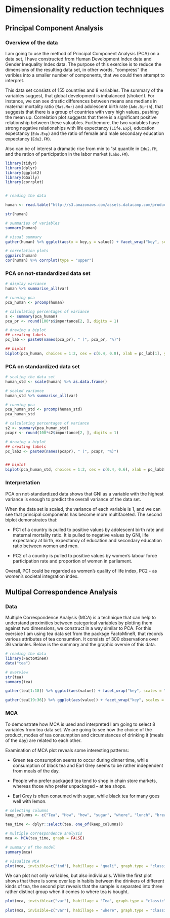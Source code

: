 # Dimensionality reduction techniques

## Principal Component Analysis

### Overview of the data

I am going to use the method of Principal Component Analysis (PCA) on a data set, I have constructed from Human Development Index data and Gender Inequality Index data. The purpose of this exercise is to reduce the dimensions of the resulting data set, in other words, "compress" the varibles into a smaller number of components, that we could then attempt to interpret.

This data set consists of 155 countries and 8 variables. The summary of the variables suggest, that global development is imbalanced (shoker!). For instance, we can see drastic differences between means ans medians in maternal mortality ratio (`Mat.Mor`) and adolescent birth rate (`Ado.Birth`), that suggests that there is a group of countries with very high values, pushing the mean up. Correlation plot suggests that there is a significant positive relationship between these valuables. Furthemore, the two variables have strong negative relationships with life expectancy (`Life.Exp`), education expectancy (`Edu.Exp`) and the ratio of female and male secondary education expectancy (`Edu2.FM`).

Also can be of interest a dramatic rise from min to 1st quantile in `Edu2.FM`, and the ration of participation in the labor market (`Labo.FM`).

```r
library(tidyr)
library(dplyr)
library(ggplot2)
library(GGally)
library(corrplot)


# reading the data

human <- read.table("http://s3.amazonaws.com/assets.datacamp.com/production/course_2218/datasets/human2.txt", sep = ",", header = TRUE)

str(human)

# summaries of variables
summary(human)

# visual summary
gather(human) %>% ggplot(aes(x = key,y = value)) + facet_wrap("key", scales = "free") + geom_boxplot() + labs(x = NULL, y = NULL)

# correlation plots
ggpairs(human)
cor(human) %>% corrplot(type = "upper")

```

### PCA on not-standardized data set

```r
# display variance
human %>% summarise_all(var)

# running pca
pca_human <- prcomp(human)

# calculating percentages of variance
s <- summary(pca_human)
pca_pr <- round(100*s$importance[2, ], digits = 1)

# drawing a biplot
## creating labels
pc_lab <- paste0(names(pca_pr), " (", pca_pr, "%)")

## biplot
biplot(pca_human, choices = 1:2, cex = c(0.4, 0.8), xlab = pc_lab[1], ylab = pc_lab[2])

```

### PCA on standardized data set

```r
# scaling the data set
human_std <- scale(human) %>% as.data.frame()

# scaled variance
human_std %>% summarise_all(var)

# running pca
pca_human_std <- prcomp(human_std)
pca_human_std

# calculating percentages of variance
s2 <- summary(pca_human_std)
pcapr <- round(100*s2$importance[2, ], digits = 1)

# drawing a biplot
## creating labels
pc_lab2 <- paste0(names(pcapr), " (", pcapr, "%)")


## biplot
biplot(pca_human_std, choices = 1:2, cex = c(0.4, 0.6), xlab = pc_lab2[1], ylab = pc_lab2[2])

```

### Interpretation

PCA on not-standardized data shows that GNI as a variable with the highest variance is enough to predict the overall variance of the data set.

When the data set is scaled, the variance of each variable is 1, and we can see that principal components has become more multifaceted. The second biplot demonstrates that:

* PC1 of a country is pulled to positive values by adolescent birth rate and maternal mortality ratio. It is pulled to negative values by GNI, life expectancy at birth, expectancy of education and secondary education ratio between women and men.

* PC2 of a country is pulled to positive values by women's labour force participation rate and proportion of women in parliament.

Overall, PC1 could be regarded as women's quality of life index, PC2 - as women's societal integration index.

## Multipal Correspondence Analysis

### Data

Multiple Correspondence Analysis (MCA) is a technique that can help to understand proximities between categorical variables by plotting them against two dimensions, we construct in a way similar to PCA. For this exersice I am using tea data set from the packsge FactoMineR, that records various attributes of tea consumtion. It consists of 300 observations over 36 varianles. Below is the summary and the graphic overvie of this data.

```r
# reading the data
library(FactoMineR)
data("tea")

# overview
str(tea)
summary(tea)

gather(tea[1:18]) %>% ggplot(aes(value)) + facet_wrap("key", scales = "free") + geom_bar() + theme(axis.text.x = element_text(angle = 45, hjust = 1, size = 6))+ labs(x = NULL, y = NULL)

gather(tea[19:36]) %>% ggplot(aes(value)) + facet_wrap("key", scales = "free") + geom_bar() + theme(axis.text.x = element_text(angle = 45, hjust = 1, size = 6))+ labs(x = NULL, y = NULL)

```

### MCA

To demonstrate how MCA is used and interpreted I am going to select 8 variables from tea data set. We are going to see how the choice of the product, modes of tea consumption and circumstances of drinking it (meals of the day) are related to each other.

Examination of MCA plot reveals some interesting patterns: 

* Green tea consumption seems to occur during dinner time, while consumption of black tea and Earl Grey seems to be rather independent from meals of the day.

* People who prefer packaged tea tend to shop in chain store markets, whereas those who prefer unpackaged -- at tea shops.

* Earl Grey is often consumed with sugar, while black tea for many goes well with lemon.

```r
# selecting columns
keep_columns <- c("Tea", "How", "how", "sugar", "where", "lunch", "breakfast", "dinner")

tea_time <- dplyr::select(tea, one_of(keep_columns))

# multiple correspondence analysis
mca <- MCA(tea_time, graph = FALSE)

# summary of the model
summary(mca)

# visualize MCA
plot(mca, invisible=c("ind"), habillage = "quali", graph.type = "classic")
```

We can plot not only variables, but also individuals. While the first plot shows that there is some over lap in habits between the drinkers of different kinds of tea, the second plot reveals that the sample is separated into three rather distinct group when it comes to where tea is bought.

```r

plot(mca, invisible=c("var"), habillage = "Tea", graph.type = "classic")
     
plot(mca, invisible=c("var"), habillage = "where", graph.type = "classic")

```

